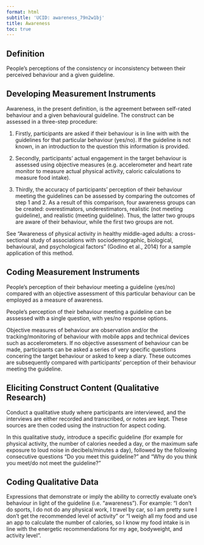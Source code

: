 ```yaml
---
format: html
subtitle: 'UCID: awareness_79n2w1bj'
title: Awareness
toc: true
---
```


## Definition

People’s perceptions of the consistency or inconsistency between their perceived behaviour and a given guideline.

## Developing Measurement Instruments

Awareness, in the present definition, is the agreement between self-rated behaviour and a given behavioural guideline. The construct can be assessed in a three-step procedure:

1) Firstly, participants are asked if their behaviour is in line with with the guidelines for that particular behaviour (yes/no). If the guideline is not known, in an introduction to the question this information is provided.

2) Secondly, participants' actual engagement in the target behaviour is assessed using objective measures (e.g. accelerometer and heart rate monitor to measure actual physical activity, caloric calculations to measure food intake).

3) Thirdly, the accuracy of participants' perception of their behaviour meeting the guidelines can be assessed by comparing the outcomes of step 1 and 2. As a result of this comparison, four awareness groups can be created: overestimators, underestimators, realistic (not meeting guideline), and realistic (meeting guideline). Thus, the latter two groups are aware of their behaviour, while the first two groups are not.

See "Awareness of physical activity in healthy middle-aged adults: a cross-sectional study of associations with sociodemographic, biological, behavioural, and psychological factors" (Godino et al., 2014) for a sample application of this method.


## Coding Measurement Instruments

People's perception of their behaviour meeting a guideline (yes/no) compared with an objective assessment of this particular behaviour can be employed as a measure of awareness.

People's perception of their behaviour meeting a guideline can be asssessed with a single question, with yes/no response options.

Objective measures of behaviour are observation and/or the tracking/monitoring of behaviour with mobile apps and technical devices such as accelerometers. If no objective assessment of behaviour can be made, participants can be asked a series of very specific questions concering the target behaviour or asked to keep a diary. These outcomes are subsequently compared with participants' perception of their behaviour meeting the guideline.  


## Eliciting Construct Content (Qualitative Research)

Conduct a qualitative study where participants are interviewed, and the interviews are either recorded and transcribed, or notes are kept. These sources are then coded using the instruction for aspect coding.

In this qualitative study, introduce a specific guideline (for example for physical activity, the number of calories needed a day, or the maximum safe exposure to loud noise in decibels/minutes a day), followed by the following consecutive questions "Do you meet this guideline?" and "Why do you think you meet/do not meet the guideline?" 


## Coding Qualitative Data

Expressions that demonstrate or imply the ability to correctly evaluate one's behaviour in light of the guideline (i.e. "awareness"). For example: "I don't do sports, I do not do any physical work, I travel by car, so I am pretty sure I don't get the recommended level of activity" or "I weigh all my food and use an app to calculate the number of calories, so I know my food intake is in line with the energetic recommendations for my age, bodyweight, and activity level". 


